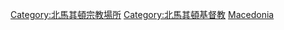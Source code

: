 {{Commons category|Monasteries in the Republic of Macedonia}}

[[Category:北馬其頓宗教場所|Category:北馬其頓宗教場所]]
[[Category:北馬其頓基督教|Category:北馬其頓基督教]]
[[Category:各國修道院|Macedonia]]
